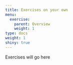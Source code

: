 ```yaml
---
title: Exercises on your own
menu:
  exercise:
    parent: Overview
    weight: 1
type: docs
weight: 1
shiny: true
---
```


Exercises will go here